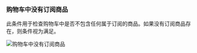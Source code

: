 ### 购物车中没有订阅商品

此条件用于检查购物车中是否不包含任何属于订阅的商品。如果没有订阅商品存在，则条件视为满足。

<img
  src="/images/essentials/condition-sets/cart-has-no-subscription-product.webp"
  alt="购物车中没有订阅商品"
/>
